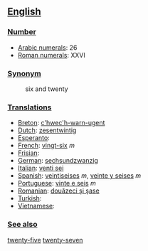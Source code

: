 == [[English]] ==

=== [[Number]] ===

*[[w:Arabic Numerals|Arabic numerals]]: 26
*[[w:Roman numerals|Roman numerals]]: XXVI

=== [[Synonym]] ===
:six and twenty

=== [[Translations]] ===

*[[Breton]]: [[c'hwec'h-warn-ugent]]
*[[Dutch]]: [[zesentwintig]]
*[[Esperanto]]:
*[[French]]: [[vingt-six]] ''m''
*[[Frisian]]:
*[[German]]: [[sechsundzwanzig]]
*[[Italian]]: [[venti sei]]
*[[Spanish]]: [[veintiseises]] ''m'', [[veinte y seises]] ''m''
*[[Portuguese]]: [[vinte e seis]] ''m''
*[[Romanian]]: [[douăzeci şi şase]]
*[[Turkish]]:
*[[Vietnamese]]:

=== [[See also]] ===

[[twenty-five]] [[twenty-seven]]